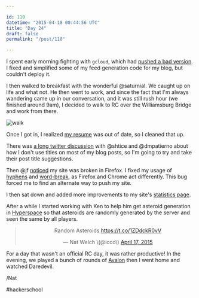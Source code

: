 ```yaml
---

id: 110
datetime: "2015-04-18 00:44:56 UTC"
title: "Day 24"
draft: false
permalink: "/post/110"

---
```


I spent early morning fighting with `gcloud`, which had [pushed a bad version](https://writing.natwelch.com/post/109). I fixed and simplified some of my feed generation code for my blog, but couldn't deploy it.

I then walked to breakfast with the wonderful @saturnial. We caught up on life and what not. He then went to work, and since the fact that I'm always wandering came up in our conversation, and it was still rush hour \(we finished around 9am\), I decided to walk to RC over the Williamsburg Bridge and work from there.

![walk](https://s3.amazonaws.com/f.cl.ly/items/1w023J3U0U1K160w0K2u/Screen%!S%28MISSING)

Once I got in, I realized [my resume](http://natwelch.com/resume) was out of date, so I cleaned that up.

There was [a long twitter discussion](https://twitter.com/shtice/status/589066244780904448) with @shtice and @dmpatierno about how I don't use titles on most of my blog posts, so I'm going to try and take their post title suggestions.

Then @jf [noticed](https://twitter.com/jf/status/589142532744871937) my site was broken in Firefox. I fixed my usage of [hyphens](https://developer.mozilla.org/en-US/docs/Web/CSS/hyphens) and [word\-break](https://developer.mozilla.org/en-US/docs/Web/CSS/word-break), as Firefox and Chrome act differently. This bug forced me to find an alternate way to push my site.

I then sat down and added more improvements to my site's [statistics page](/stats).

After a while I started working with Ken to help him get asteroid generation in [Hyperspace](https://github.com/kenpratt/hyperspace) so that asteroids are randomly generated by the server and seen the same by all players. 

<center><blockquote class="twitter-tweet" lang="en"><p>Random Asteroids <a href="https://t.co/1ZDdckR0vV">https://t.co/1ZDdckR0vV</a></p>&mdash; Nat Welch \(@icco\) <a href="https://twitter.com/icco/status/589179166911782912">April 17, 2015</a></blockquote>
<script async src="//platform.twitter.com/widgets.js" charset="utf-8"></script></center>

For a day that wasn't an official RC day, it was rather productive\! In the evening, we played a bunch of rounds of [Avalon](https://en.wikipedia.org/wiki/The_Resistance_%!g%28MISSING) then I went home and watched Daredevil.

/Nat

#hackerschool
